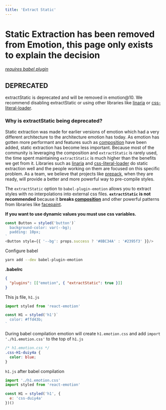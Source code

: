 ```yaml
---
title: 'Extract Static'
---
```


# Static Extraction has been removed from Emotion, this page only exists to explain the decision

###### [requires babel plugin](/docs/babel.md)

## DEPRECATED

extractStatic is deprecated and will be removed in emotion@10. We recommend disabling extractStatic or using other libraries like [linaria](https://github.com/callstack-io/linaria) or [css-literal-loader](https://github.com/4Catalyzer/css-literal-loader).

### Why is extractStatic being deprecated?

Static extraction was made for earlier versions of emotion which had a very different architecture to the architecture emotion has today. As emotion has gotten more performant and features such as [composition](/docs/composition.mdx) have been added, static extraction has become less important. Because most of the community is leveraging the composition and `extractStatic` is rarely used, the time spent maintaining `extractStatic` is much higher than the benefits we get from it. Libraries such as [linaria](https://github.com/callstack-io/linaria) and [css-literal-loader](https://github.com/4Catalyzer/css-literal-loader) do static extraction well and the people working on them are focused on this specific problem. As a team, we believe that projects like [prepack](https://github.com/facebook/prepack), when they are ready, will provide a better and more powerful way to pre-compile styles.

The `extractStatic` option to `babel-plugin-emotion` allows you to extract styles with no interpolations into external css files. **`extractStatic` is not recommended** because it **breaks [composition](/docs/composition.mdx)** and other powerful patterns from libraries like [facepaint](https://github.com/emotion-js/facepaint).

**If you want to use dynamic values you must use css variables.**

```javascript
const Button = styled('button')`
  background-color: var(--bg);
  padding: 10px;
`
<Button style={{ '--bg': props.success ? '#8BC34A' : '#2395f3' }}/>
```

Configure babel

```bash
yarn add --dev babel-plugin-emotion
```

**.babelrc**

```json
{
  "plugins": [["emotion", { "extractStatic": true }]]
}
```

This js file, `h1.js`

```jsx
import styled from 'react-emotion'

const H1 = styled('h1')`
  color: #ffd43b;
`
```

During babel compilation emotion will create `h1.emotion.css` and add `import './h1.emotion.css'` to the top of `h1.js`

```css
/* h1.emotion.css */
.css-H1-duiy4a {
  color: blue;
}
```

`h1.js` after babel compilation

```jsx
import './h1.emotion.css'
import styled from 'react-emotion'

const H1 = styled('h1', {
  e: 'css-duiy4a'
})()
```
